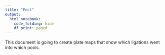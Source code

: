 ```yaml
---
title: "Pool"
output:
  html_notebook:
    code_folding: hide
    df_print: paged
---
```


This document is going to create plate maps that show which ligations went into which pools.
